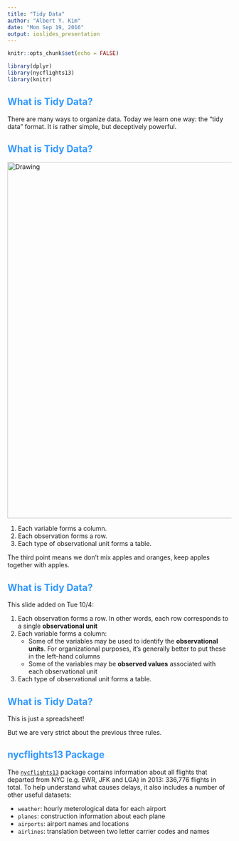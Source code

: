 ```yaml
---
title: "Tidy Data"
author: "Albert Y. Kim"
date: "Mon Sep 19, 2016"
output: ioslides_presentation
---
```




<style>
h2 { 
 color: #3399ff;		
}
h3 { 
 color: #3399ff;		
}
slides > slide.backdrop {
  background: white;
}
</style>

```r
knitr::opts_chunk$set(echo = FALSE)
```

```r
library(dplyr)
library(nycflights13)
library(knitr)
```



## What is Tidy Data?

There are many ways to organize data. Today we learn one way: the "tidy data" format. It is rather simple, but deceptively powerful.


## What is Tidy Data?

<img src="http://garrettgman.github.io/images/tidy-1.png" alt="Drawing" style="width: 800px;"/>

1. Each variable forms a column.
2. Each observation forms a row.
3. Each type of observational unit forms a table.

The third point means we don't mix apples and oranges, keep apples together with apples.


## What is Tidy Data?

This slide added on Tue 10/4:

1. Each observation forms a row. In other words, each row corresponds to a single **observational unit**
1. Each variable forms a column:
    + Some of the variables may be used to identify the **observational units**. For organizational purposes, it's generally better to put these in the left-hand columns
    + Some of the variables may be **observed values** associated with each observational unit
1. Each type of observational unit forms a table.



## What is Tidy Data?

This is just a spreadsheet! 

But we are very strict about the previous three rules.



## nycflights13 Package

The [`nycflights13`](https://github.com/hadley/nycflights13) package contains
information about all flights that departed from NYC (e.g. EWR, JFK and LGA) in
2013: 336,776 flights in total. To help understand what causes delays, it also
includes a number of other useful datasets:

* `weather`: hourly meterological data for each airport
* `planes`: construction information about each plane
* `airports`: airport names and locations
* `airlines`: translation between two letter carrier codes and names






